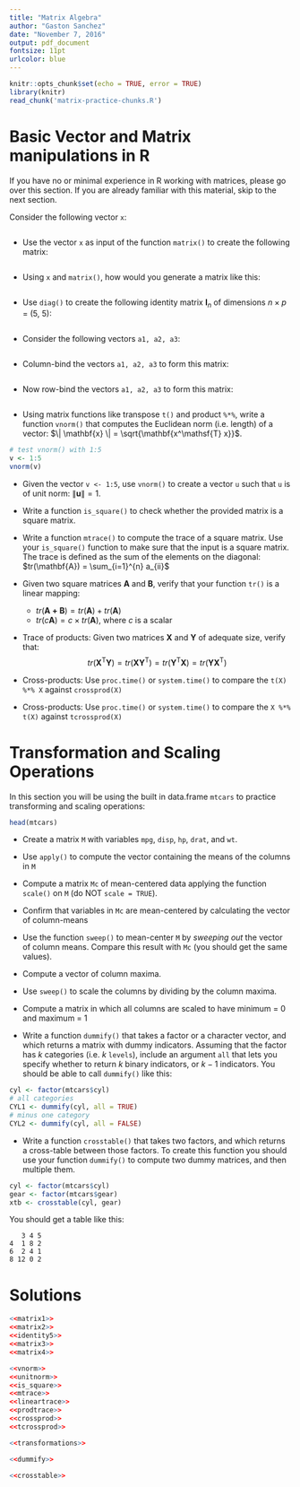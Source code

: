 ```yaml
---
title: "Matrix Algebra"
author: "Gaston Sanchez"
date: "November 7, 2016"
output: pdf_document
fontsize: 11pt
urlcolor: blue
---
```


```r
knitr::opts_chunk$set(echo = TRUE, error = TRUE)
library(knitr)
read_chunk('matrix-practice-chunks.R')
```


# Basic Vector and Matrix manipulations in R

If you have no or minimal experience in R working with matrices, please go over
this section. If you are already familiar with this material, skip to the next
section.

Consider the following vector `x`:
```r
```

- Use the vector `x` as input of the function `matrix()` to create the
following matrix:
```r
```

- Using `x` and `matrix()`, how would you generate a matrix like this:
```r
```

- Use `diag()` to create the following identity matrix $\mathbf{I}_n$ of 
dimensions $n \times p$ = (5, 5):
```r
```

- Consider the following vectors `a1, a2, a3`:
```r
```

- Column-bind the vectors `a1, a2, a3` to form this matrix:
```r
```

- Now row-bind the vectors `a1, a2, a3` to form this matrix:
```r
```

- Using matrix functions like transpose `t()` and product `%*%`, write a function 
`vnorm()` that computes the Euclidean norm (i.e. length) of a vector: 
$\| \mathbf{x} \| = \sqrt{\mathbf{x^\mathsf{T} x}}$.

```r
# test vnorm() with 1:5
v <- 1:5
vnorm(v)
```

- Given the vector `v <- 1:5`, use `vnorm()` to create a vector `u` such that
`u` is of unit norm: $\| \mathbf{u} \| = 1$.

- Write a function `is_square()` to check whether the provided matrix is a 
square matrix.

- Write a function `mtrace()` to compute the trace of a square matrix. Use 
your `is_square()` function to make sure that the input is a square matrix.
The trace is defined as the sum of the elements on the diagonal:
$tr(\mathbf{A}) = \sum_{i=1}^{n} a_{ii}$

- Given two square matrices $\mathbf{A}$ and $\mathbf{B}$, verify that your 
function `tr()` is a linear mapping:
    + $tr(\mathbf{A+B}) = tr(\mathbf{A}) + tr(\mathbf{A})$
    + $tr(c \mathbf{A}) = c \times tr(\mathbf{A})$, where $c$ is a scalar
    
- Trace of products: Given two matrices $\mathbf{X}$ and $\mathbf{Y}$ of 
adequate size, verify that:
$$
tr(\mathbf{X^\mathsf{T} Y}) = tr(\mathbf{X Y^\mathsf{T}}) = tr(\mathbf{Y^\mathsf{T} X}) = tr(\mathbf{Y X^\mathsf{T}})
$$

- Cross-products: Use `proc.time()` or `system.time()` to compare the 
`t(X) %*% X` against `crossprod(X)`

- Cross-products: Use `proc.time()` or `system.time()` to compare the 
`X %*% t(X)` against `tcrossprod(X)`


# Transformation and Scaling Operations

In this section you will be using the built in data.frame `mtcars` to practice
transforming and scaling operations:

```r
head(mtcars)
```

- Create a matrix `M` with variables `mpg`, `disp`, `hp`, `drat`, and `wt`.
- Use `apply()` to compute the vector containing the means of the columns in `M`
- Compute a matrix `Mc` of mean-centered data applying the function `scale()`
on `M` (do NOT `scale = TRUE`).
- Confirm that variables in `Mc` are mean-centered by calculating the vector
of column-means
- Use the function `sweep()` to mean-center `M` by _sweeping out_ the vector of
column means. Compare this result with `Mc` (you should get the same values).
- Compute a vector of column maxima.
- Use `sweep()` to scale the columns by dividing by the column maxima.
- Compute a matrix in which all columns are scaled to have minimum = 0 and
maximum = 1

- Write a function `dummify()` that takes a factor or a character vector, and 
which returns a matrix with dummy indicators. Assuming that the factor has $k$ categories (i.e. $k$ `levels`), include an argument `all` that lets you specify 
whether to return $k$ binary indicators, or $k-1$ indicators. You should
be able to call `dummify()` like this:
```r
cyl <- factor(mtcars$cyl)
# all categories
CYL1 <- dummify(cyl, all = TRUE)
# minus one category
CYL2 <- dummify(cyl, all = FALSE)
```

- Write a function `crosstable()` that takes two factors, and which returns 
a cross-table between those factors. To create this function you should use 
your function `dummify()` to compute two dummy matrices, and then multiple them.
```r
cyl <- factor(mtcars$cyl)
gear <- factor(mtcars$gear)
xtb <- crosstable(cyl, gear)
```

You should get a table like this:
```
   3 4 5
4  1 8 2
6  2 4 1
8 12 0 2
```


\newpage

# Solutions

```r
<<matrix1>>
<<matrix2>>
<<identity5>>
<<matrix3>>
<<matrix4>>
```

```r
<<vnorm>>
<<unitnorm>>
<<is_square>>
<<mtrace>>
<<lineartrace>>
<<prodtrace>>
<<crossprod>>
<<tcrossprod>>
```

```r
<<transformations>>
```

```r
<<dummify>>
```

```r
<<crosstable>>
```

